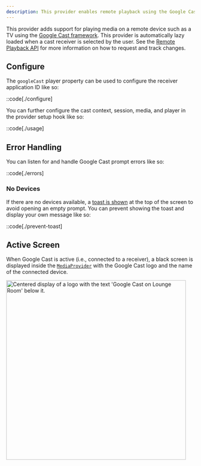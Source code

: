 ```yaml
---
description: This provider enables remote playback using the Google Cast framework.
---
```



This provider adds support for playing media on a remote device such as a TV using the
[Google Cast framework][google-cast]. This provider is automatically lazy loaded when a cast
receiver is selected by the user. See the [Remote Playback API][remote-playback] for
more information on how to request and track changes.

## Configure

The `googleCast` player property can be used to configure the receiver application ID like so:

::code[./configure]

You can further configure the cast context, session, media, and player in the provider setup hook
like so:

::code[./usage]

[google-cast]: https://developers.google.com/cast/docs/overview
[remote-playback]: /docs/player/api/remote-playback
[media-provider]: /docs/player/components/core/provider

## Error Handling

You can listen for and handle Google Cast prompt errors like so:

::code[./errors]

### No Devices

If there are no devices available, a [toast is shown][toast-preview] at the top of the screen to
avoid opening an empty prompt. You can prevent showing the toast and display your own message like so:

::code[./prevent-toast]

[toast-preview]: https://github.com/vidstack/player/issues/1206#issuecomment-2003565591

## Active Screen

When Google Cast is active (i.e., connected to a receiver), a black screen is displayed inside
the [`MediaProvider`][media-provider] with the Google Cast logo and the name of the connected device.

<img
  src={googleCastImage.src}
  alt="Centered display of a logo with the text 'Google Cast on Lounge Room' below it."
  decoding="async"
  loading="lazy"
  style="width: 480px; aspect-ratio: 16 / 9;"
/>
